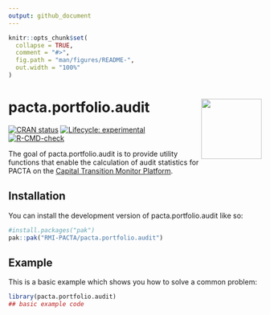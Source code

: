```yaml
---
output: github_document
---
```


<!-- README.md is generated from README.Rmd. Please edit that file -->

```r
knitr::opts_chunk$set(
  collapse = TRUE,
  comment = "#>",
  fig.path = "man/figures/README-",
  out.width = "100%"
)
```

# pacta.portfolio.audit <img src="man/figures/logo.png" align="right" width="120" />

<!-- badges: start -->
[![CRAN status](https://www.r-pkg.org/badges/version/pacta.portfolio.audit)](https://CRAN.R-project.org/package=pacta.portfolio.audit)
[![Lifecycle: experimental](https://img.shields.io/badge/lifecycle-experimental-orange.svg)](https://lifecycle.r-lib.org/articles/stages.html#experimental)
[![R-CMD-check](https://github.com/RMI-PACTA/pacta.portfolio.audit/actions/workflows/R-CMD-check.yaml/badge.svg)](https://github.com/RMI-PACTA/pacta.portfolio.audit/actions/workflows/R-CMD-check.yaml)
<!-- badges: end -->

The goal of pacta.portfolio.audit is to provide utility functions that 
enable the calculation of audit statistics for PACTA on the 
[Capital Transition Monitor Platform](https://platform.transitionmonitor.com/). 

## Installation

You can install the development version of pacta.portfolio.audit like so:

``` r
#install.packages("pak")
pak::pak("RMI-PACTA/pacta.portfolio.audit")
```

## Example

This is a basic example which shows you how to solve a common problem:

```r
library(pacta.portfolio.audit)
## basic example code
```
